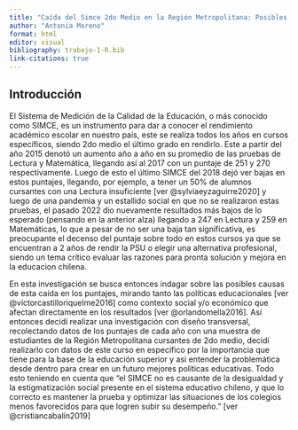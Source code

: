 ```yaml
---
title: "Caída del Simce 2do Medio en la Región Metropolitana: Posibles Causas y Soluciones para la educación en Chile"
author: "Antonia Moreno"
format: html
editor: visual
bibliography: trabajo-1-R.bib
link-citations: true
---
```


## Introducción

El Sistema de Medición de la Calidad de la Educación, o más conocido como SIMCE, es un instrumento para dar a conocer el rendimiento académico escolar en nuestro país, este se realiza todos los años en cursos específicos, siendo 2do medio el último grado en rendirlo. Este a partir del año 2015 denotó un aumento año a año en su promedio de las pruebas de Lectura y Matemática, llegando así al 2017 con un puntaje de 251 y 270 respectivamente. Luego de esto el último SIMCE del 2018 dejó ver bajas en estos puntajes, llegando, por ejemplo, a tener un 50% de alumnos cursantes con una Lectura insuficiente [ver @sylviaeyzaguirre2020] y luego de una pandemia y un estallido social en que no se realizaron estas pruebas, el pasado 2022 dio nuevamente resultados más bajos de lo esperado (pensando en la anterior alza) llegando a 247 en Lectura y 259 en Matemáticas, lo que a pesar de no ser una baja tan significativa, es preocupante el decenso del puntaje sobre todo en estos cursos ya que se encuentran a 2 años de rendir la PSU o elegir una alternativa profesional, siendo un tema crítico evaluar las razones para pronta solución y mejora en la educacion chilena.

En esta investigación se busca entonces indagar sobre las posibles causas de esta caída en los puntajes, mirando tanto las políticas educacionales [ver @víctorcastilloriquelme2016] como contexto social y/o económico que afectan directamente en los resultados \[ver @orlandomella2016\]. Así entonces decidí realizar una investigación con diseño transversal, recolectando datos de los puntajes de cada año con una muestra de estudiantes de la Región Metropolitana cursantes de 2do medio, decidí realizarlo con datos de este curso en específico por la importancia que tiene para la base de la educación superior y asi entender la problemática desde dentro para crear en un futuro mejores políticas educativas. Todo esto teniendo en cuenta que "el SIMCE no es causante de la desigualdad y la estigmatización social presente en el sistema educativo chileno, y que lo correcto es mantener la prueba y optimizar las situaciones de los colegios menos favorecidos para que logren subir su desempeño." [ver @cristiancabalín2019]

